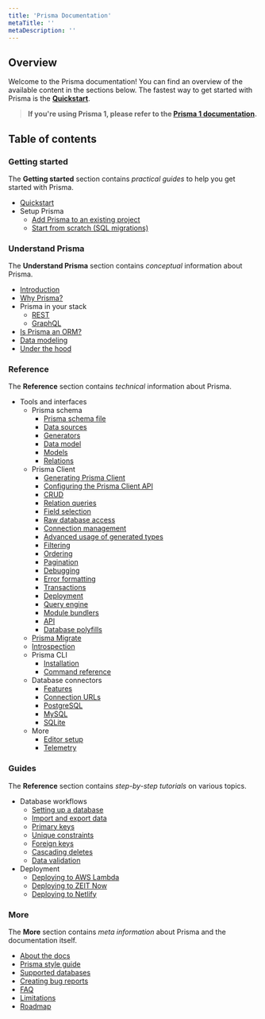 ```yaml
---
title: 'Prisma Documentation'
metaTitle: ''
metaDescription: ''
---
```


## Overview

Welcome to the Prisma documentation! You can find an overview of the available content in the sections below. The fastest way to get started with Prisma is the [**Quickstart**]().

> **If you're using Prisma 1, please refer to the [Prisma 1 documentation]().**

## Table of contents

### Getting started

The **Getting started** section contains _practical guides_ to help you get started with Prisma.

- [Quickstart]()
- Setup Prisma
  - [Add Prisma to an existing project]()
  - [Start from scratch (SQL migrations)]()

### Understand Prisma

The **Understand Prisma** section contains _conceptual_ information about Prisma.

- [Introduction]()
- [Why Prisma?]()
- Prisma in your stack
  - [REST]()
  - [GraphQL]()
- [Is Prisma an ORM?]()
- [Data modeling]()
- [Under the hood]()

### Reference

The **Reference** section contains _technical_ information about Prisma.

- Tools and interfaces
  - Prisma schema
    - [Prisma schema file]()
    - [Data sources]()
    - [Generators]()
    - [Data model]()
    - [Models]()
    - [Relations]()
  - Prisma Client
    - [Generating Prisma Client]()
    - [Configuring the Prisma Client API]()
    - [CRUD]()
    - [Relation queries]()
    - [Field selection]()
    - [Raw database access]()
    - [Connection management]()
    - [Advanced usage of generated types]()
    - [Filtering]()
    - [Ordering]()
    - [Pagination]()
    - [Debugging]()
    - [Error formatting]()
    - [Transactions]()
    - [Deployment]()
    - [Query engine]()
    - [Module bundlers]()
    - [API]()
    - [Database polyfills]()
  - [Prisma Migrate]()
  - [Introspection]()
  - Prisma CLI
    - [Installation]()
    - [Command reference]()
  - Database connectors
    - [Features]()
    - [Connection URLs]()
    - [PostgreSQL]()
    - [MySQL]()
    - [SQLite]()
  - More
    - [Editor setup]()
    - [Telemetry]()

### Guides

The **Reference** section contains _step-by-step tutorials_ on various topics.

- Database workflows
  - [Setting up a database]()
  - [Import and export data]()
  - [Primary keys]()
  - [Unique constraints]()
  - [Foreign keys]()
  - [Cascading deletes]()
  - [Data validation]()
- Deployment
  - [Deploying to AWS Lambda]()
  - [Deploying to ZEIT Now]()
  - [Deploying to Netlify]()

### More

The **More** section contains _meta information_ about Prisma and the documentation itself.

- [About the docs]()
- [Prisma style guide]()
- [Supported databases]()
- [Creating bug reports]()
- [FAQ]()
- [Limitations]()
- [Roadmap]()

